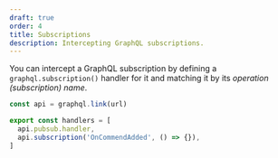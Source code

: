 ```yaml
---
draft: true
order: 4
title: Subscriptions
description: Intercepting GraphQL subscriptions.
---
```


You can intercept a GraphQL subscription by defining a `graphql.subscription()` handler for it and matching it by its _operation (subscription) name_.

```ts /api.pubsub.handler/ /api.subscription/ /'OnCommendAdded'/#g
const api = graphql.link(url)

export const handlers = [
  api.pubsub.handler,
  api.subscription('OnCommendAdded', () => {}),
]
```
